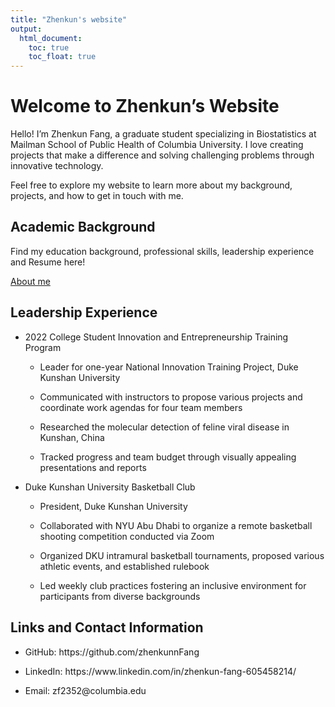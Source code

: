 ```yaml
---
title: "Zhenkun's website"
output: 
  html_document:
    toc: true
    toc_float: true
---
```


# Welcome to Zhenkun's Website

Hello! I'm Zhenkun Fang, a graduate student specializing in Biostatistics at Mailman School of Public Health of Columbia University. I love creating projects that make a difference and solving challenging problems through innovative technology.

Feel free to explore my website to learn more about my background, projects, and how to get in touch with me.

## Academic Background

Find my education background, professional skills, leadership experience and Resume here!

[About me](about.html)

## Leadership Experience

- 2022 College Student Innovation and Entrepreneurship Training Program

  - Leader for one-year National Innovation Training Project, Duke Kunshan University

  - Communicated with instructors to propose various projects and coordinate work agendas for four team members
  
  - Researched the molecular detection of feline viral disease in Kunshan, China
  
  - Tracked progress and team budget through visually appealing presentations and reports

- Duke Kunshan University Basketball Club

  - President, Duke Kunshan University
  
  - Collaborated with NYU Abu Dhabi to organize a remote basketball shooting competition conducted via Zoom
  
  - Organized DKU intramural basketball tournaments, proposed various athletic events, and established rulebook
  
  - Led weekly club practices fostering an inclusive environment for participants from diverse backgrounds

## Links and Contact Information

- GitHub: https://github.com/zhenkunnFang

- LinkedIn: https://www.linkedin.com/in/zhenkun-fang-605458214/

- Email: zf2352@columbia.edu